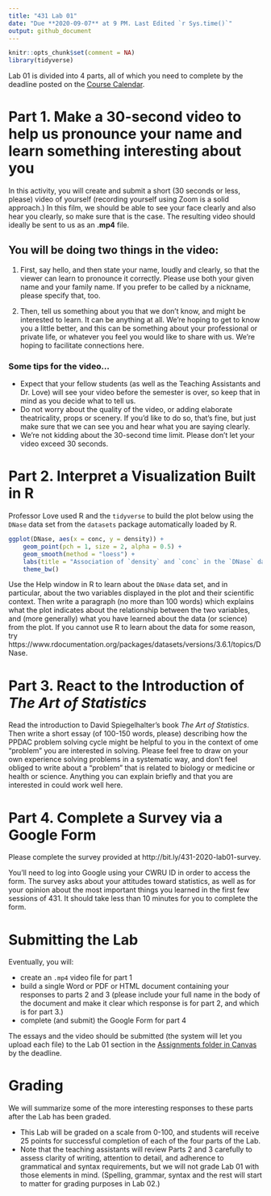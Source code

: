 ---
title: "431 Lab 01"
date: "Due **2020-09-07** at 9 PM. Last Edited `r Sys.time()`"
output: github_document
---

```{r setup, include=FALSE}
knitr::opts_chunk$set(comment = NA)
library(tidyverse)
```

Lab 01 is divided into 4 parts, all of which you need to complete by the deadline posted on the [Course Calendar](https://thomaselove.github.io/431/calendar.html).

# Part 1. Make a 30-second video to help us pronounce your name and learn something interesting about you

In this activity, you will create and submit a short (30 seconds or less, please) video of yourself (recording yourself using Zoom is a solid approach.) In this film, we should be able to see your face clearly and also hear you clearly, so make sure that is the case. The resulting video should ideally be sent to us as an **.mp4** file.

## You will be doing two things in the video:

1. First, say hello, and then state your name, loudly and clearly, so that the viewer can learn to pronounce it correctly. Please use both your given name and your family name. If you prefer to be called by a nickname, please specify that, too. 

2. Then, tell us something about you that we don't know, and might be interested to learn. It can be anything at all. We're hoping to get to know you a little better, and this can be something about your professional or private life, or whatever you feel you would like to share with us. We're hoping to facilitate connections here.

### Some tips for the video...

- Expect that your fellow students (as well as the Teaching Assistants and Dr. Love) will see your video before the semester is over, so keep that in mind as you decide what to tell us.
- Do not worry about the quality of the video, or adding elaborate theatricality, props or scenery. If you'd like to do so, that's fine, but just make sure that we can see you and hear what you are saying clearly.
- We're not kidding about the 30-second time limit. Please don't let your video exceed 30 seconds.

# Part 2. Interpret a Visualization Built in R

Professor Love used R and the `tidyverse` to build the plot below using the `DNase` data set from the `datasets` package automatically loaded by R.

```{r}
ggplot(DNase, aes(x = conc, y = density)) +
    geom_point(pch = 1, size = 2, alpha = 0.5) +
    geom_smooth(method = "loess") +
    labs(title = "Association of `density` and `conc` in the `DNase` data") +
    theme_bw()
```

Use the Help window in R to learn about the `DNase` data set, and in particular, about the two variables displayed in the plot and their scientific context. Then write a paragraph (no more than 100 words) which explains what the plot indicates about the relationship between the two variables, and (more generally) what you have learned about the data (or science) from the plot. If you cannot use R to learn about the data for some reason, try https://www.rdocumentation.org/packages/datasets/versions/3.6.1/topics/DNase.

# Part 3. React to the Introduction of *The Art of Statistics*

Read the introduction to David Spiegelhalter's book *The Art of Statistics*. Then write a short essay (of 100-150 words, please) describing how the PPDAC problem solving cycle might be helpful to you in the context of ome "problem" you are interested in solving. Please feel free to draw on your own experience solving problems in a systematic way, and don't feel obliged to write about a "problem" that is related to biology or medicine or health or science. Anything you can explain briefly and that you are interested in could work well here.

# Part 4. Complete a Survey via a Google Form

Please complete the survey provided at http://bit.ly/431-2020-lab01-survey.

You'll need to log into Google using your CWRU ID in order to access the form. The survey asks about your attitudes toward statistics, as well as for your opinion about the most important things you learned in the first few sessions of 431. It should take less than 10 minutes for you to complete the form.

# Submitting the Lab

Eventually, you will:

- create an `.mp4` video file for part 1
- build a single Word or PDF or HTML document containing your responses to parts 2 and 3 (please include your full name in the body of the document and make it clear which response is for part 2, and which is for part 3.)
- complete (and submit) the Google Form for part 4

The essays and the video should be submitted (the system will let you upload each file) to the Lab 01 section in the [Assignments folder in Canvas](http://canvas.case.edu) by the deadline.

# Grading

We will summarize some of the more interesting responses to these parts after the Lab has been graded.

- This Lab will be graded on a scale from 0-100, and students will receive 25 points for successful completion of each of the four parts of the Lab. 
- Note that the teaching assistants will review Parts 2 and 3 carefully to assess clarity of writing, attention to detail, and adherence to grammatical and syntax requirements, but we will not grade Lab 01 with those elements in mind. (Spelling, grammar, syntax and the rest will start to matter for grading purposes in Lab 02.)

